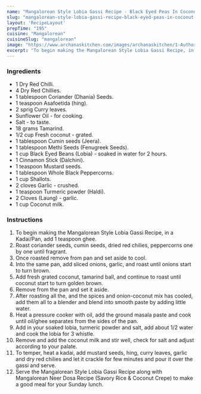 ---
name: "Mangalorean Style Lobia Gassi Recipe - Black Eyed Peas In Coconut Curry"
slug: "mangalorean-style-lobia-gassi-recipe-black-eyed-peas-in-coconut-curry"
layout: 'RecipeLayout'
prepTime: "195"
cuisine: "Mangalorean"
cuisineSlug: "mangalorean"
image: "https://www.archanaskitchen.com/images/archanaskitchen/1-Author/sibyl_sunitha/Mangalorean_Style_Lobia_Gazzi_Recipe_Black_eyed_peas_in_Coconut_Curry_Recipe.jpg"
excerpt: "To begin making the Mangalorean Style Lobia Gassi Recipe, in a KadaiPan, add 1 teaspoon ghee"
---

### Ingredients

- 1 Dry Red Chilli.
- 4 Dry Red Chillies.
- 1 tablespoon Coriander (Dhania) Seeds.
- 1 teaspoon Asafoetida (hing).
- 2 sprig Curry leaves.
- Sunflower Oil - for cooking.
- Salt - to taste.
- 18 grams Tamarind.
- 1/2 cup Fresh coconut - grated.
- 1 tablespoon Cumin seeds (Jeera).
- 1 tablespoon Methi Seeds (Fenugreek Seeds).
- 1 cup Black Eyed Beans (Lobia) - soaked in water for 2 hours.
- 1 Cinnamon Stick (Dalchini).
- 1 teaspoon Mustard seeds.
- 1 tablespoon Whole Black Peppercorns.
- 1 cup Shallots.
- 2 cloves Garlic - crushed.
- 1 teaspoon Turmeric powder (Haldi).
- 2 Cloves (Laung) - garlic.
- 1 cup Coconut milk.

### Instructions

1. To begin making the Mangalorean Style Lobia Gassi Recipe, in a Kadai/Pan, add 1 teaspoon ghee.
1. Roast coriander seeds, cumin seeds, dried red chilies, peppercorns one by one until fragrant.
1. Once roasted remove from pan and set aside to cool.
1. Into the same pan, add sliced onions, garlic, and roast until onions start to turn brown.
1. Add fresh grated coconut, tamarind ball, and continue to roast until coconut start to turn golden brown.
1. Remove from the pan and set it aside.
1. After roasting all the, and the spices and onion-coconut mix has cooled, add them all to a blender and blend into smooth paste by adding little water.
1. Heat a pressure cooker with oil, add the ground masala paste and cook until oil/ghee separates from the sides of the pan.
1. Add in your soaked lobia, turmeric powder and salt, add about 1/2 water and cook the lobia for 3 whistle.
1. Remove and add the coconut milk and stir well, check for salt and adjust according to your palate.
1. To temper, heat a kadai, add mustard seeds, hing, curry leaves, garlic and dry red chilies and let it crackle for few minutes and pour it over the gassi and serve.
1. Serve the Mangalorean Style Lobia Gassi Recipe along with Mangalorean Neer Dosa Recipe (Savory Rice & Coconut Crepe) to make a good meal for your Sunday lunch.
